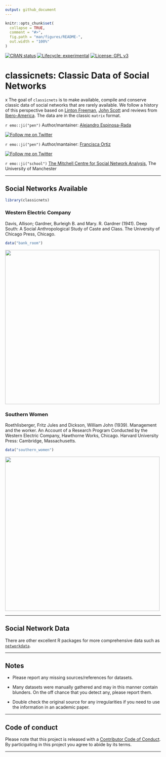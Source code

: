 ```yaml
---
output: github_document
---
```


<!-- README.md is generated from README.Rmd. Please edit that file -->

```r
knitr::opts_chunk$set(
  collapse = TRUE,
  comment = "#>",
  fig.path = "man/figures/README-",
  out.width = "100%"
)
```

<!-- badges: start -->
[![CRAN status](https://www.r-pkg.org/badges/version/classicnets)](https://CRAN.R-project.org/package=classicnets)
[![Lifecycle:
experimental](https://img.shields.io/badge/lifecycle-experimental-orange.svg)](https://www.tidyverse.org/lifecycle/#experimental)
[![License: GPL v3](https://img.shields.io/badge/License-GPLv3-blue.svg)](https://www.gnu.org/licenses/gpl-3.0)
<!-- badges: end -->

# classicnets: Classic Data of Social Networks
x
The goal of `classicnets` is to make available, compile and conserve classic data of social networks that are rarely available. We follow a history of this perspective based on [Linton Freeman](https://books.google.co.uk/books/about/The_Development_of_Social_Network_Analys.html?id=VcxqQgAACAAJ&redir_esc=y), [John Scott](https://link.springer.com/article/10.1007/s13278-010-0012-6) and reviews from [Ibero-America](https://chisocnet.org/social-network-in-ibero-america/). The data are in the classic `matrix` format. 

`r emo::ji("pen")` Author/mantainer: [Alejandro Espinosa-Rada](https://www.research.manchester.ac.uk/portal/en/researchers/alejandro-espinosa(4ed72800-e02b-47a8-a958-640b6a07f563).html) 

[![Follow me on Twitter](https://img.shields.io/badge/Follow me on Twitter-9cf.svg)](https://twitter.com/aespinosarada)

`r emo::ji("pen")` Author/mantainer: [Francisca Ortiz](https://www.research.manchester.ac.uk/portal/francisca.ortiz.html)

[![Follow me on Twitter](https://img.shields.io/badge/Follow me on Twitter-9cf.svg)](https://twitter.com/FranciscaOrtizR)

`r emo::ji("school")` [The Mitchell Centre for Social Network Analysis](https://www.socialsciences.manchester.ac.uk/mitchell-centre/), The University of Manchester

-----

## Social Networks Available

```r
library(classicnets)
```


### Western Electric Company

Davis, Allison; Gardner, Burleigh B. and Mary. R. Gardner (1941). Deep South: A Social Anthropological Study of Caste and Class. The University of Chicago Press, Chicago.

```r
data("bank_room")
```

<img src="man/figures/bank_room.png" align="center" width="500px"/>

### Southern Women

Roethlisberger, Fritz Jules and Dickson, William John (1939). Management and the worker. An Account of a Research Program Conducted by the Western Electric Company, Hawthorne Works, Chicago. Harvard University Press: Cambridge, Massachusetts.

```r
data("southern_women")
```


<img src="man/figures/southern_women.png" align="center" width="500px"/>

-----

## Social Network Data

There are other excellent R packages for more comprehensive data such as [`networkdata`](https://github.com/schochastics/networkdata).


-----

## Notes

- Please report any missing sources/references for datasets.

- Many datasets were manually gathered and may in this manner contain blunders. On the off chance that you detect any, please report them. 

- Double check the original source for any irregularities if you need to use the information in an academic paper.

-----

## Code of conduct

Please note that this project is released with a [Contributor Code of Conduct](https://anespinosa.github.io/netmem/CODE_OF_CONDUCT.html). By participating in this project you agree to abide by its terms.

-----

